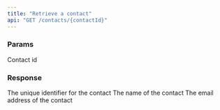 ```yaml
---
title: "Retrieve a contact"
api: "GET /contacts/{contactId}"
---
```


### Params

<ParamField path="contactId" type="string" required>
  Contact id
</ParamField>

### Response

<ResponseField name="id" type="string">
  The unique identifier for the contact
</ResponseField>

<ResponseField name="name" type="string">
  The name of the contact
</ResponseField>

<ResponseField name="email" type="string">
  The email address of the contact
</ResponseField>

